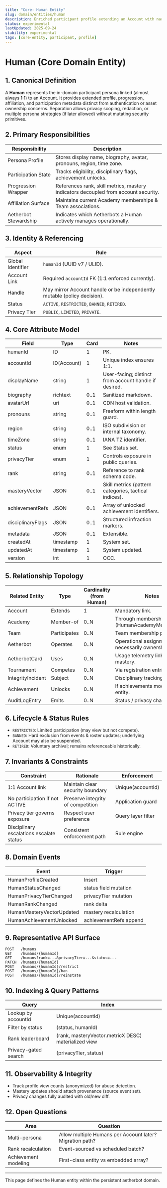 ```yaml
---
title: "Core: Human Entity"
slug: domain/entities/human
description: Enriched participant profile extending an Account with narrative, capability, and participation attributes in the aetherbot domain.
status: experimental
lastUpdated: 2025-09-24
stability: experimental
tags: [core-entity, participant, profile]
---
```


# Human (Core Domain Entity)

## 1. Canonical Definition

A **Human** represents the in-domain participant persona linked (almost always 1:1) to an Account. It provides extended profile, progression, affiliation, and participation metadata distinct from authentication or asset ownership concerns. Separation allows privacy scoping, redaction, or multiple persona strategies (if later allowed) without mutating security primitives.

## 2. Primary Responsibilities

| Responsibility        | Description                                                                         |
| --------------------- | ----------------------------------------------------------------------------------- |
| Persona Profile       | Stores display name, biography, avatar, pronouns, region, time zone.                |
| Participation State   | Tracks eligibility, disciplinary flags, achievement unlocks.                        |
| Progression Wrapper   | References rank, skill metrics, mastery indicators decoupled from account security. |
| Affiliation Surface   | Maintains current Academy memberships & Team associations.                          |
| Aetherbot Stewardship | Indicates which Aetherbots a Human actively manages operationally.                  |

## 3. Identity & Referencing

| Aspect            | Rule                                                                     |
| ----------------- | ------------------------------------------------------------------------ |
| Global Identifier | `humanId` (UUID v7 / ULID).                                              |
| Account Link      | Required `accountId` FK (1:1 enforced currently).                        |
| Handle            | May mirror Account handle or be independently mutable (policy decision). |
| Status            | `ACTIVE`, `RESTRICTED`, `BANNED`, `RETIRED`.                             |
| Privacy Tier      | `PUBLIC`, `LIMITED`, `PRIVATE`.                                          |

## 4. Core Attribute Model

| Field             | Type        | Card | Notes                                                 |
| ----------------- | ----------- | ---- | ----------------------------------------------------- |
| humanId           | ID          | 1    | PK.                                                   |
| accountId         | ID(Account) | 1    | Unique index ensures 1:1.                             |
| displayName       | string      | 1    | User-facing; distinct from account handle if desired. |
| biography         | richtext    | 0..1 | Sanitized markdown.                                   |
| avatarUrl         | uri         | 0..1 | CDN host validation.                                  |
| pronouns          | string      | 0..1 | Freeform within length guard.                         |
| region            | string      | 0..1 | ISO subdivision or internal taxonomy.                 |
| timeZone          | string      | 0..1 | IANA TZ identifier.                                   |
| status            | enum        | 1    | See Status set.                                       |
| privacyTier       | enum        | 1    | Controls exposure in public queries.                  |
| rank              | string      | 0..1 | Reference to rank schema code.                        |
| masteryVector     | JSON        | 0..1 | Skill metrics (pattern categories, tactical indices). |
| achievementRefs   | JSON        | 0..1 | Array of unlocked achievement identifiers.            |
| disciplinaryFlags | JSON        | 0..1 | Structured infraction markers.                        |
| metadata          | JSON        | 0..1 | Extensible.                                           |
| createdAt         | timestamp   | 1    | System set.                                           |
| updatedAt         | timestamp   | 1    | System updated.                                       |
| version           | int         | 1    | OCC.                                                  |

## 5. Relationship Topology

| Related Entity    | Type         | Cardinality (from Human) | Notes                                                 |
| ----------------- | ------------ | ------------------------ | ----------------------------------------------------- |
| Account           | Extends      | 1                        | Mandatory link.                                       |
| Academy           | Member-of    | 0..N                     | Through membership relation (HumanAcademyMembership). |
| Team              | Participates | 0..N                     | Team membership pivot.                                |
| Aetherbot         | Operates     | 0..N                     | Operational assignment (not necessarily ownership).   |
| AetherbotCard     | Uses         | 0..N                     | Usage telemetry linking for mastery.                  |
| Tournament        | Competes     | 0..N                     | Via registration entries.                             |
| IntegrityIncident | Subject      | 0..N                     | Disciplinary tracking.                                |
| Achievement       | Unlocks      | 0..N                     | If achievements modeled as entity.                    |
| AuditLogEntry     | Emits        | 0..N                     | Status / privacy changes.                             |

## 6. Lifecycle & Status Rules

- `RESTRICTED`: Limited participation (may view but not compete).
- `BANNED`: Hard exclusion from events & roster updates; underlying Account may also be suspended.
- `RETIRED`: Voluntary archival; remains referenceable historically.

## 7. Invariants & Constraints

| Constraint                               | Rationale                         | Enforcement        |
| ---------------------------------------- | --------------------------------- | ------------------ |
| 1:1 Account link                         | Maintain clear security boundary  | Unique(accountId)  |
| No participation if not ACTIVE           | Preserve integrity of competition | Application guard  |
| Privacy tier governs exposure            | Respect user preference           | Query layer filter |
| Disciplinary escalations escalate status | Consistent enforcement path       | Rule engine        |

## 8. Domain Events

| Event                     | Trigger                |
| ------------------------- | ---------------------- |
| HumanProfileCreated       | Insert                 |
| HumanStatusChanged        | status field mutation  |
| HumanPrivacyTierChanged   | privacyTier mutation   |
| HumanRankChanged          | rank delta             |
| HumanMasteryVectorUpdated | mastery recalculation  |
| HumanAchievementUnlocked  | achievementRefs append |

## 9. Representative API Surface

```
POST   /humans
GET    /humans/{humanId}
GET    /humans?rank=...&privacyTier=...&status=...
PATCH  /humans/{humanId}
POST   /humans/{humanId}/restrict
POST   /humans/{humanId}/ban
POST   /humans/{humanId}/reinstate
```

## 10. Indexing & Query Patterns

| Query                | Index                                                |
| -------------------- | ---------------------------------------------------- |
| Lookup by accountId  | Unique(accountId)                                    |
| Filter by status     | (status, humanId)                                    |
| Rank leaderboard     | (rank, masteryVector.metricX DESC) materialized view |
| Privacy-gated search | (privacyTier, status)                                |

## 11. Observability & Integrity

- Track profile view counts (anonymized) for abuse detection.
- Mastery updates should attach provenance (source event set).
- Privacy changes fully audited with old/new diff.

## 12. Open Questions

| Area                 | Question                                                 |
| -------------------- | -------------------------------------------------------- |
| Multi-persona        | Allow multiple Humans per Account later? Migration path? |
| Rank recalculation   | Event-sourced vs scheduled batch?                        |
| Achievement modeling | First-class entity vs embedded array?                    |

---

This page defines the Human entity within the persistent aetherbot domain.
